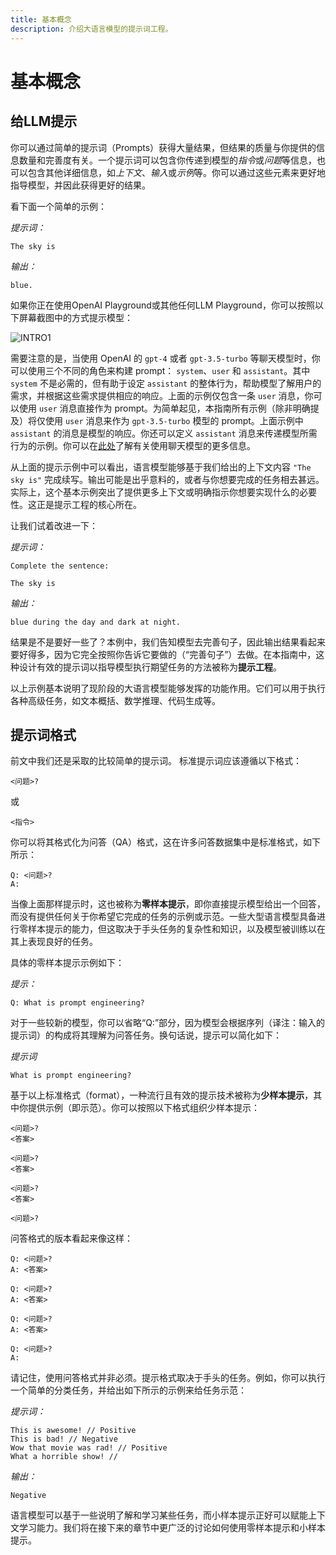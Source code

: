 ```yaml
---
title: 基本概念
description: 介绍大语言模型的提示词工程。
---
```


# 基本概念

## 给LLM提示

你可以通过简单的提示词（Prompts）获得大量结果，但结果的质量与你提供的信息数量和完善度有关。一个提示词可以包含你传递到模型的*指令*或*问题*等信息，也可以包含其他详细信息，如*上下文*、*输入*或*示例*等。你可以通过这些元素来更好地指导模型，并因此获得更好的结果。

看下面一个简单的示例：

*提示词：*

```
The sky is
```

*输出：*

```
blue.
```

如果你正在使用OpenAI Playground或其他任何LLM Playground，你可以按照以下屏幕截图中的方式提示模型：

![INTRO1](/introduction/sky.png)

需要注意的是，当使用 OpenAI 的 `gpt-4` 或者 `gpt-3.5-turbo` 等聊天模型时，你可以使用三个不同的角色来构建 prompt： `system`、`user` 和 `assistant`。其中 `system` 不是必需的，但有助于设定 `assistant` 的整体行为，帮助模型了解用户的需求，并根据这些需求提供相应的响应。上面的示例仅包含一条 `user` 消息，你可以使用 `user` 消息直接作为 prompt。为简单起见，本指南所有示例（除非明确提及）将仅使用 `user` 消息来作为 `gpt-3.5-turbo` 模型的 prompt。上面示例中 `assistant` 的消息是模型的响应。你还可以定义 `assistant` 消息来传递模型所需行为的示例。你可以在[此处](https://www.promptingguide.ai/models/chatgpt)了解有关使用聊天模型的更多信息。

从上面的提示示例中可以看出，语言模型能够基于我们给出的上下文内容 `"The sky is"` 完成续写。输出可能是出乎意料的，或者与你想要完成的任务相去甚远。实际上，这个基本示例突出了提供更多上下文或明确指示你想要实现什么的必要性。这正是提示工程的核心所在。

让我们试着改进一下：

*提示词：*

```
Complete the sentence: 

The sky is
```

*输出：*

```
blue during the day and dark at night.
```

结果是不是要好一些了？本例中，我们告知模型去完善句子，因此输出结果看起来要好得多，因为它完全按照你告诉它要做的（“完善句子”）去做。在本指南中，这种设计有效的提示词以指导模型执行期望任务的方法被称为**提示工程**。

以上示例基本说明了现阶段的大语言模型能够发挥的功能作用。它们可以用于执行各种高级任务，如文本概括、数学推理、代码生成等。

## 提示词格式

前文中我们还是采取的比较简单的提示词。 标准提示词应该遵循以下格式：

```
<问题>?
```

或 

```
<指令>
```

你可以将其格式化为问答（QA）格式，这在许多问答数据集中是标准格式，如下所示：

```
Q: <问题>?
A: 
```

当像上面那样提示时，这也被称为**零样本提示**，即你直接提示模型给出一个回答，而没有提供任何关于你希望它完成的任务的示例或示范。一些大型语言模型具备进行零样本提示的能力，但这取决于手头任务的复杂性和知识，以及模型被训练以在其上表现良好的任务。


具体的零样本提示示例如下：

*提示：*

```
Q: What is prompt engineering?
```

对于一些较新的模型，你可以省略“Q:”部分，因为模型会根据序列（译注：输入的提示词）的构成将其理解为问答任务。换句话说，提示可以简化如下：

*提示词*

```
What is prompt engineering?
```

基于以上标准格式（format），一种流行且有效的提示技术被称为**少样本提示**，其中你提供示例（即示范）。你可以按照以下格式组织少样本提示：

```
<问题>?
<答案>

<问题>?
<答案>

<问题>?
<答案>

<问题>?

```

问答格式的版本看起来像这样：

```
Q: <问题>?
A: <答案>

Q: <问题>?
A: <答案>

Q: <问题>?
A: <答案>

Q: <问题>?
A:
```

请记住，使用问答格式并非必须。提示格式取决于手头的任务。例如，你可以执行一个简单的分类任务，并给出如下所示的示例来给任务示范：

*提示词：*

```
This is awesome! // Positive
This is bad! // Negative
Wow that movie was rad! // Positive
What a horrible show! //
```

*输出：*

```
Negative
```

语言模型可以基于一些说明了解和学习某些任务，而小样本提示正好可以赋能上下文学习能力。我们将在接下来的章节中更广泛的讨论如何使用零样本提示和小样本提示。